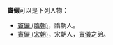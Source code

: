 '''竇儼'''可以是下列人物：
* [[竇儼_(隋朝)|竇儼 (隋朝)]]，隋朝人。
* [[竇儼_(宋朝)|竇儼 (宋朝)]]，宋朝人，[[竇儀|竇儀]]之弟。

{{disambig|Y儼|Cat=二字竇姓人名消歧義}}